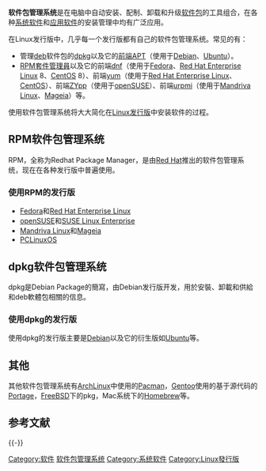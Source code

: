 {{unreferenced|time=2015-10-06T21:33:03+00:00}}
{{Expand|time=2010-07-11}}
{{noteTA
|G1=IT
|T=zh-cn:软件包管理系统;zh-hk:軟件套件管理系統;zh-tw:軟體套件管理系統;
|1=zh-cn:包;zh-tw:套件;
}}
'''软件包管理系统'''是在电脑中自动安装、配制、卸载和升级[[软件包|软件包]]的工具组合，在各种[[系统软件|系统软件]]和[[应用软件|应用软件]]的安装管理中均有广泛应用。

在Linux发行版中，几乎每一个发行版都有自己的软件包管理系统。常见的有：
*管理[[deb|deb]]软件包的[[dpkg|dpkg]]以及它的[[前端|前端]][[APT|APT]]（使用于[[Debian|Debian]]、[[Ubuntu|Ubuntu]]）。
*[[RPM套件管理員|RPM套件管理員]]以及它的前端[[DNF_(軟體)|dnf]]（使用于[[Fedora_(作業系統)|Fedora]]、[[Red_Hat_Enterprise_Linux|Red Hat Enterprise Linux]] 8、[[CentOS|CentOS]] 8）、前端[[yum|yum]]（使用于[[Red_Hat_Enterprise_Linux|Red Hat Enterprise Linux]]、[[CentOS|CentOS]]）、前端[[ZYpp|ZYpp]]（使用于[[openSUSE|openSUSE]]）、前端[[urpmi|urpmi]]（使用于[[Mandriva_Linux|Mandriva Linux]]、[[Mageia|Mageia]]）等。
使用软件包管理系统将大大简化在[[Linux发行版|Linux发行版]]中安装软件的过程。

==RPM软件包管理系统==
RPM，全称为Redhat Package Manager，是由[[Red_Hat|Red Hat]]推出的软件包管理系统，现在在各种发行版中普遍使用。

===使用RPM的发行版===
* [[Fedora_(作業系統)|Fedora]]和[[Red_Hat_Enterprise_Linux|Red Hat Enterprise Linux]]
* [[openSUSE|openSUSE]]和[[SUSE_Linux_Enterprise|SUSE Linux Enterprise]]
* [[Mandriva_Linux|Mandriva Linux]]和[[Mageia|Mageia]]
* [[PCLinuxOS|PCLinuxOS]]

==dpkg软件包管理系统==
dpkg是Debian Package的簡寫，由Debian发行版开发，用於安裝、卸載和供給和deb軟體包相關的信息。

===使用dpkg的发行版===
使用dpkg的发行版主要是[[Debian|Debian]]以及它的衍生版如[[Ubuntu|Ubuntu]]等。

==其他==
其他软件包管理系统有[[ArchLinux|ArchLinux]]中使用的[[Pacman|Pacman]]，[[Gentoo|Gentoo]]使用的基于源代码的[[Portage|Portage]]，[[FreeBSD|FreeBSD]]下的pkg，Mac系统下的[[Homebrew|Homebrew]]等。

== 参考文献 ==
{{Reflist}}

{{-}}
{{软件包管理系统}}

[[Category:软件|Category:软件]]
[[Category:软件包管理系统|]]
[[Category:系统软件|Category:系统软件]]
[[Category:Linux發行版|Category:Linux發行版]]